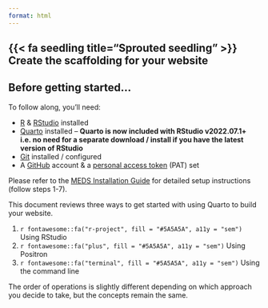 ```yaml
---
format: html
---
```


## {{< fa seedling title="Sprouted seedling" >}} Create the scaffolding for your website {#create-website-scaffolding}

::: callout-important
## Before getting started...

To follow along, you'll need:

-   [R](https://cloud.r-project.org/){target="_blank"} & [RStudio](https://posit.co/download/rstudio-desktop/#download){target="_blank"} installed 
-   [Quarto](https://quarto.org/docs/get-started/){target="_blank"} installed -- **Quarto is now included with RStudio v2022.07.1+ i.e. no need for a separate download / install if you have the latest version of RStudio**
-   [Git](https://git-scm.com/){target="_blank"} installed / configured
-   A [GitHub](https://github.com/){target="_blank"} account & a [personal access token](https://docs.github.com/en/authentication/keeping-your-account-and-data-secure/managing-your-personal-access-tokens#about-personal-access-tokens){target="_blank"} (PAT) set

Please refer to the [MEDS Installation Guide](https://ucsb-meds.github.io/MEDS-installation-guide/){target="_blank"} for detailed setup instructions (follow steps 1-7).
:::

This document reviews three ways to get started with using Quarto to build your website.

(1) `r fontawesome::fa("r-project", fill = "#5A5A5A", a11y = "sem")` Using RStudio
(2) `r fontawesome::fa("plus", fill = "#5A5A5A", a11y = "sem")` Using Positron
(3) `r fontawesome::fa("terminal", fill = "#5A5A5A", a11y = "sem")` Using the command line  

The order of operations is slightly different depending on which approach you decide to take, but the concepts remain the same.